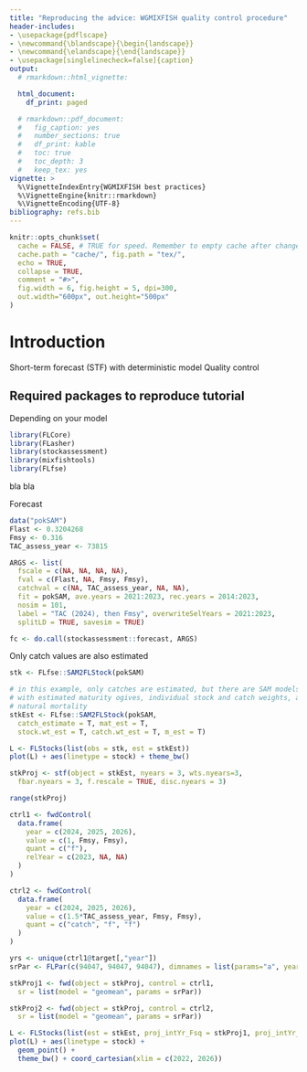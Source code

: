 ```yaml
---
title: "Reproducing the advice: WGMIXFISH quality control procedure"
header-includes:
- \usepackage{pdflscape}
- \newcommand{\blandscape}{\begin{landscape}}
- \newcommand{\elandscape}{\end{landscape}}
- \usepackage[singlelinecheck=false]{caption}
output:
  # rmarkdown::html_vignette:

  html_document:
    df_print: paged

  # rmarkdown::pdf_document:
  #   fig_caption: yes
  #   number_sections: true
  #   df_print: kable
  #   toc: true
  #   toc_depth: 3
  #   keep_tex: yes
vignette: >
  %\VignetteIndexEntry{WGMIXFISH best practices}
  %\VignetteEngine{knitr::rmarkdown}
  %\VignetteEncoding{UTF-8}
bibliography: refs.bib
---
```


```r
knitr::opts_chunk$set(
  cache = FALSE, # TRUE for speed. Remember to empty cache after changes to cached R code sections
  cache.path = "cache/", fig.path = "tex/",
  echo = TRUE, 
  collapse = TRUE,
  comment = "#>",
  fig.width = 6, fig.height = 5, dpi=300, 
  out.width="600px", out.height="500px"
)
```

# Introduction

Short-term forecast (STF) with deterministic model
Quality control

## Required packages to reproduce tutorial

Depending on your model 

```r
library(FLCore)
library(FLasher)
library(stockassessment)
library(mixfishtools)
library(FLfse)
```

bla bla


Forecast

```r
data("pokSAM")
Flast <- 0.3204268
Fmsy <- 0.316
TAC_assess_year <- 73815

ARGS <- list(
  fscale = c(NA, NA, NA, NA),
  fval = c(Flast, NA, Fmsy, Fmsy),
  catchval = c(NA, TAC_assess_year, NA, NA),
  fit = pokSAM, ave.years = 2021:2023, rec.years = 2014:2023, 
  nosim = 101,
  label = "TAC (2024), then Fmsy", overwriteSelYears = 2021:2023,
  splitLD = TRUE, savesim = TRUE)

fc <- do.call(stockassessment::forecast, ARGS)
```


Only catch values are also estimated

```r
stk <- FLfse::SAM2FLStock(pokSAM)

# in this example, only catches are estimated, but there are SAM models
# with estimated maturity ogives, individual stock and catch weights, and 
# natural mortality
stkEst <- FLfse::SAM2FLStock(pokSAM, 
  catch_estimate = T, mat_est = T, 
  stock.wt_est = T, catch.wt_est = T, m_est = T)

L <- FLStocks(list(obs = stk, est = stkEst))
plot(L) + aes(linetype = stock) + theme_bw()


```


```r
stkProj <- stf(object = stkEst, nyears = 3, wts.nyears=3, 
  fbar.nyears = 3, f.rescale = TRUE, disc.nyears = 3)

range(stkProj)

ctrl1 <- fwdControl( 
  data.frame(
    year = c(2024, 2025, 2026),
    value = c(1, Fmsy, Fmsy),
    quant = c("f"),
    relYear = c(2023, NA, NA)                               
  )
)

ctrl2 <- fwdControl( 
  data.frame(
    year = c(2024, 2025, 2026),
    value = c(1.5*TAC_assess_year, Fmsy, Fmsy),
    quant = c("catch", "f", "f")                            
  )
)

yrs <- unique(ctrl1@target[,"year"])
srPar <- FLPar(c(94047, 94047, 94047), dimnames = list(params="a", year = yrs, iter = 1))

stkProj1 <- fwd(object = stkProj, control = ctrl1, 
  sr = list(model = "geomean", params = srPar))

stkProj2 <- fwd(object = stkProj, control = ctrl2, 
  sr = list(model = "geomean", params = srPar))

L <- FLStocks(list(est = stkEst, proj_intYr_Fsq = stkProj1, proj_intYr_TAC = stkProj2))
plot(L) + aes(linetype = stock) + 
  geom_point() +
  theme_bw() + coord_cartesian(xlim = c(2022, 2026))

```


